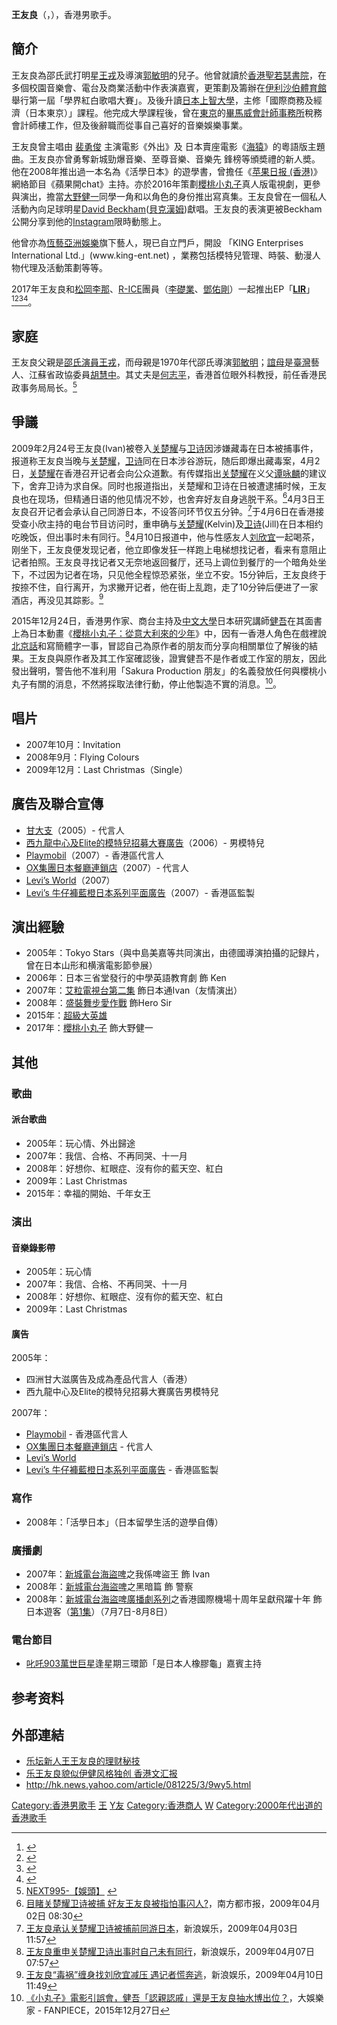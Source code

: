 {{blpsources|time=2016-12-08T16:30:00+00:00}}
{{藝人
| 姓名 = 王友良
| 類型 = 男歌手
| 羅馬拼音 = 
| 英文名 = Ivan Wang 
| 出生日期 = {{birth_date_and_age|1981|1|23}}
| 逝世日期 = {{BHKG}}
| 逝世地點 = 
| 語言 = 粵語、英語、國語、日本語
| 演奏樂器 = 
| 音樂類型 = [[粵語流行音樂|粵語流行音樂]]
| 職業 = [[歌手|歌手]]
| 出身地 = {{HKG}}
| 活躍年代 = 2005年至今
| 唱片公司 = [[東亞唱片|東亞唱片]] & [[愛貝克思|愛貝克思]]
| 經紀公司 = [[恆藝亞洲|恆藝亞洲]]
}}

'''王友良'''（{{lang-en|Ivan Wang}}，{{bd|1981年|1月23日|catIdx=W王}}），香港男歌手。

== 簡介 ==
王友良為邵氏武打明星[[王戎_(演員)|王戎]]及導演[[郭敏明|郭敏明]]的兒子。他曾就讀於[[香港|香港]][[聖若瑟書院|聖若瑟書院]]，在多個校園音樂會、電台及商業活動中作表演嘉賓，更策劃及籌辦在[[伊利沙伯體育館|伊利沙伯體育館]]舉行第一屆「學界紅白歌唱大賽」。及後升讀[[日本|日本]][[上智大學|上智大學]]，主修「國際商務及經濟（日本東京）」課程。他完成大學課程後，曾在[[東京|東京]]的[[畢馬威會計師事務所|畢馬威會計師事務所]]稅務會計師樓工作，但及後辭職而從事自己喜好的音樂娛樂事業。

王友良曾主唱由 [[裴勇俊|裴勇俊]] 主演電影《外出》及 日本賣座電影《[[海猿|海猿]]》的粵語版主題曲。王友良亦曾勇奪新城勁爆音樂、至尊音樂、音樂先 鋒榜等頒奬禮的新人奬。他在2008年推出過一本名為《活學日本》的遊學書，曾擔任《[[苹果日报_(香港)|苹果日报 (香港)]]》網絡節目《蘋果開chat》主持。亦於2016年策劃[[櫻桃小丸子|櫻桃小丸子]]真人版電視劇，更參與演出，擔當[[大野健一|大野健一]]同學一角和以角色的身份推出寫真集。王友良曾在一個私人活動內向足球明星[[David_Beckham|David Beckham]]([[貝克漢姆|貝克漢姆]])獻唱。王友良的表演更被Beckham公開分享到他的[[Instagram|Instagram]]限時動態上。

他曾亦為[[恆藝亞洲娛樂|恆藝亞洲娛樂]]旗下藝人，現已自立門戶，開設 「KING Enterprises International Ltd.」(www.king-ent.net) ，業務包括模特兒管理、時裝、動漫人物代理及活動策劃等等。

2017年王友良和[[松岡李那|松岡李那]]、[[R-ICE|R-ICE]]團員（[[李礎業|李礎業]]、[[鄧佑剛|鄧佑剛]]）一起推出EP「'''[[LIR|LIR]]'''」<ref>{{cite news|title=女模曾沾歌王兒子 又被爆和金馬配角兒有曖昧？|publisher=自由時報|url=http://ent.ltn.com.tw/news/breakingnews/2062502|date=2017-05-09|author=蔡琛儀|accessdate=2017-05-16|language=zh-hant}}</ref><ref>{{cite news|title=櫻桃小丸子班底發片 魏蔓端苦瓜鼓勵|publisher=大紀元|url=http://www.epochtimes.com/b5/17/5/9/n9123546.htm|date=2017-05-09|author=鄭宜芬|accessdate=2017-05-16|language=zh-hant}}</ref><ref>{{cite news|title=LIR全裸拍MV|publisher=中國時報|url=http://www.chinatimes.com/newspapers/20170510000609-260112|date=2017-05-10|author=黃保慧|accessdate=2017-05-16|language=zh-hant}}</ref><ref>{{cite news|title=魏蔓餵食蜜苦瓜 挺LIR樂壇發光|publisher=自由時報|url=http://ent.ltn.com.tw/news/paper/1100930|date=2017-05-10|author=陳慧玲|accessdate=2017-05-16|language=zh-hant}}</ref>。

== 家庭 ==
王友良父親是[[邵氏演員|邵氏演員]][[王戎_(演員)|王戎]]，而母親是1970年代邵氏導演[[郭敏明|郭敏明]]；[[誼母|誼母]]是[[臺灣|臺灣]]藝人、江蘇省政協委員[[胡慧中|胡慧中]]。其丈夫是[[何志平|何志平]]，香港首位眼外科教授，前任香港民政事务局局长。<ref>[http://reliablehosted.com/members/leies/allmag/view.php?mag=next&issue=995&site=12590725&src=1 NEXT995-【娛頭】] {{webarchive|url=https://web.archive.org/web/20090403121258/http://reliablehosted.com/members/leies/allmag/view.php?mag=next&issue=995&site=12590725&src=1 |date=2009-04-03 }}</ref>

== 爭議 ==

2009年2月24号王友良(Ivan)被卷入[[关楚耀|关楚耀]]与[[卫诗|卫诗]]因涉嫌藏毒在日本被捕事件，报道称王友良当晚与[[关楚耀|关楚耀]]，[[卫诗|卫诗]]同在日本涉谷游玩，随后即爆出藏毒案，4月2日，[[关楚耀|关楚耀]]在香港召开记者会向公众道歉。有传媒指出[[关楚耀|关楚耀]]在义父[[谭咏麟|谭咏麟]]的建议下，舍弃卫诗为求自保。同时也报道指出，关楚耀和卫诗在日被遭逮捕时候，王友良也在现场，但精通日语的他见情况不妙，也舍弃好友自身逃脱干系。<ref>[http://www.chinanews.com/yl/mxzz/news/2009/04-02/1629000.shtml 目睹关楚耀卫诗被捕 好友王友良被指怕事闪人?]，南方都市报，2009年04月02日 08:30</ref>4月3日王友良召开记者会承认自己同游日本，不设答问环节仅五分钟。<ref>[http://ent.sina.com.cn/y/2009-04-03/11572454600.shtml 王友良承认关楚耀卫诗被捕前同游日本]，新浪娱乐，2009年04月03日11:57</ref>于4月6日在香港接受查小欣主持的电台节目访问时，重申确与[[关楚耀|关楚耀]](Kelvin)及[[卫诗|卫诗]](Jill)在日本相约吃晚饭，但出事时未有同行。<ref>[http://ent.sina.com.cn/s/h/2009-04-07/07572458690.shtml 王友良重申关楚耀卫诗出事时自己未有同行]，新浪娱乐，2009年04月07日07:57</ref>4月10日报道中，他与性感友人[[刘欣宜|刘欣宜]]一起喝茶，刚坐下，王友良便发现记者，他立即像发狂一样跑上电梯想找记者，看来有意阻止记者拍照。王友良寻找记者又无奈地返回餐厅，还马上调位到餐厅的一个暗角处坐下，不过因为记者在场，只见他全程惊恐紧张，坐立不安。15分钟后，王友良终于按捺不住，自行离开，为求撇开记者，他在街上乱跑，走了10分钟后便进了一家酒店，再没见其踪影。<ref>[http://ent.sina.com.cn/s/h/2009-04-10/11492465174.shtml 王友良“毒祸”缠身找刘欣宜减压 遇记者慌奔逃]，新浪娱乐，2009年04月10日11:49</ref>

2015年12月24日，香港男作家、商台主持及[[中文大學|中文大學]]日本研究講師[[健吾|健吾]]在其面書上為日本動畫《[[櫻桃小丸子|櫻桃小丸子：從意大利來的少年]]》中，因有一香港人角色在戲裡說[[北京話|北京話]]和寫簡體字一事，冒認自己為原作者的朋友而分享向相關單位了解後的結果。王友良與原作者及其工作室確認後，證實健吾不是作者或工作室的朋友，因此發出聲明，警告他不准利用「Sakura Production 朋友」的名義發放任何與櫻桃小丸子有關的消息，不然將採取法律行動，停止他製造不實的消息。<ref>[http://ent.fanpiece.com/kingofentertainment/%e5%b0%8f%e4%b8%b8%e5%ad%90-%e9%9b%bb%e5%bd%b1%e5%bc%95%e8%aa%a4%e6%9c%83-%e5%81%a5%e5%90%be-%e8%aa%8d%e8%a6%aa%e8%aa%8d%e6%88%9a-%e9%82%84%e6%98%af%e7%8e%8b%e5%8f%8b%e8%89%af%e6%8a%bd%e6%b0%b4%e5%8d%9a%e5%87%ba%e4%bd%8d-c1210391.html 《小丸子》電影引誤會，健吾「認親認戚」還是王友良抽水博出位？]，大娛樂家 - FANPIECE，2015年12月27日</ref>。

== 唱片 ==
*2007年10月：Invitation
*2008年9月：Flying Colours
*2009年12月：Last Christmas（Single）

== 廣告及聯合宣傳 ==
*[[甘大支|甘大支]]（2005）- 代言人
*[[西九龍中心及Elite的模特兒招募大賽廣告|西九龍中心及Elite的模特兒招募大賽廣告]]（2006）- 男模特兒
*[[Playmobil|Playmobil]]（2007）- 香港區代言人
*[[OX集團日本餐廳連鎖店|OX集團日本餐廳連鎖店]]（2007）- 代言人
*[[Levi’s_World|Levi’s World]]（2007）
*[[Levi’s_牛仔褲藍橙日本系列平面廣告|Levi’s 牛仔褲藍橙日本系列平面廣告]]（2007）- 香港區監製

== 演出經驗 ==
*2005年：Tokyo Stars（與中島美嘉等共同演出，由德國導演拍攝的記録片，曾在日本山形和横濱電影節參展）
*2006年：日本三省堂發行的中學英語教育劇 飾 Ken
*2007年：[[艾粒電視台第二集|艾粒電視台第二集]] 飾日本通Ivan（友情演出）
*2008年：[[盛裝舞步愛作戰|盛裝舞步愛作戰]] 飾Hero Sir
*2015年：[[超級大英雄|超級大英雄]]
*2017年：[[櫻桃小丸子_(台灣電視劇)|櫻桃小丸子]] 飾大野健一 

== 其他 ==
=== 歌曲 ===
==== 派台歌曲 ====
*2005年：玩心情、外出歸途
*2007年：我信、合格、不再同哭、十一月
*2008年：好想你、紅眼症、沒有你的藍天空、紅白
*2009年：Last Christmas
*2015年：幸福的開始、千年女王

=== 演出 ===
==== 音樂錄影帶 ====
*2005年：玩心情
*2007年：我信、合格、不再同哭、十一月
*2008年：好想你、紅眼症、沒有你的藍天空、紅白
*2009年：Last Christmas

==== 廣告 ====
;2005年：
*四洲甘大滋廣告及成為產品代言人（香港）
*西九龍中心及Elite的模特兒招募大賽廣告男模特兒
;2007年：
*[[Playmobil|Playmobil]] - 香港區代言人
*[[OX集團日本餐廳連鎖店|OX集團日本餐廳連鎖店]] - 代言人
*[[Levi’s_World|Levi’s World]]
*[[Levi’s_牛仔褲藍橙日本系列平面廣告|Levi’s 牛仔褲藍橙日本系列平面廣告]] - 香港區監製

=== 寫作  ===
*2008年：「活學日本」（日本留學生活的遊學自傳）

=== 廣播劇 ===
*2007年：[[新城電台|新城電台]][[海盜啤廣播劇系列|海盜啤]]之我係啤盜王 飾 Ivan
*2008年：[[新城電台|新城電台]][[海盜啤廣播劇系列|海盜啤]]之黑暗篇 飾 警察
*2008年：[[新城電台|新城電台]][[海盜啤廣播劇系列|海盜啤廣播劇系列]]之香港國際機場十周年呈獻飛躍十年 飾  日本遊客（[[第1集|第1集]]）（7月7日-8月8日）

=== 電台節目 ===
*[[叱吒903|叱吒903]][[萬世巨星|萬世巨星]]逢星期三環節「是日本人橡膠龜」嘉賓主持

== 参考资料 ==
{{reflist}}

== 外部連結 ==
* [https://web.archive.org/web/20080503100910/http://416905.ca/forums/thread/6035.aspx 乐坛新人王王友良的理财秘技]
* [https://web.archive.org/web/20071231060326/http://trans.wenweipo.com/gb/paper.wenweipo.com/2007/06/09/EN0706090011.htm 乐王友良貌似伊健风格独创  香港文汇报]
* http://hk.news.yahoo.com/article/081225/3/9wy5.html

{{LIR}}

[[Category:香港男歌手|Category:香港男歌手]]
[[Category:聖若瑟書院校友|王]]
[[Category:王姓|Y友]]
[[Category:香港商人|Category:香港商人]]
[[Category:上智大學校友|W]]
[[Category:2000年代出道的香港歌手|Category:2000年代出道的香港歌手]]